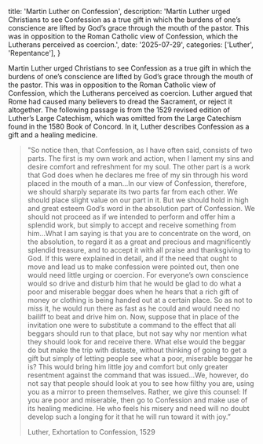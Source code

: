   title: 'Martin Luther on Confession',
  description: 'Martin Luther urged Christians to see Confession as a true gift in which the burdens of one’s conscience are lifted by God’s grace through the mouth of the pastor. This was in opposition to the Roman Catholic view of Confession, which the Lutherans perceived as coercion.',
  date: '2025-07-29',
  categories: ['Luther', 'Repentance'],
}

Martin Luther urged Christians to see Confession as a true gift in which the burdens of one’s conscience are lifted by God’s grace through the mouth of the pastor. This was in opposition to the Roman Catholic view of Confession, which the Lutherans perceived as coercion. Luther argued that Rome had caused many believers to dread the Sacrament, or reject it altogether. The following passage is from the 1529 revised edition of Luther’s Large Catechism, which was omitted from the Large Catechism found in the 1580 Book of Concord. In it, Luther describes Confession as a gift and a healing medicine.

> "So notice then, that Confession, as I have often said, consists of two parts. The first is my own work and action, when I lament my sins and desire comfort and refreshment for my soul. The other part is a work that God does when he declares me free of my sin through his word placed in the mouth of a man…In our view of Confession, therefore, we should sharply separate its two parts far from each other. We should place slight value on our part in it. But we should hold in high and great esteem God’s word in the absolution part of Confession. We should not proceed as if we intended to perform and offer him a splendid work, but simply to accept and receive something from him…What I am saying is that you are to concentrate on the word, on the absolution, to regard it as a great and precious and magnificently splendid treasure, and to accept it with all praise and thanksgiving to God. If this were explained in detail, and if the need that ought to move and lead us to make confession were pointed out, then one would need little urging or coercion. For everyone’s own conscience would so drive and disturb him that he would be glad to do what a poor and miserable beggar does when he hears that a rich gift of money or clothing is being handed out at a certain place. So as not to miss it, he would run there as fast as he could and would need no bailiff to beat and drive him on. Now, suppose that in place of the invitation one were to substitute a command to the effect that all beggars should run to that place, but not say why nor mention what they should look for and receive there. What else would the beggar do but make the trip with distaste, without thinking of going to get a gift but simply of letting people see what a poor, miserable beggar he is? This would bring him little joy and comfort but only greater resentment against the command that was issued…We, however, do not say that people should look at you to see how filthy you are, using you as a mirror to preen themselves. Rather, we give this counsel: If you are poor and miserable, then go to Confession and make use of its healing medicine. He who feels his misery and need will no doubt develop such a longing for it that he will run toward it with joy.”
>
> Luther, Exhortation to Confession, 1529
